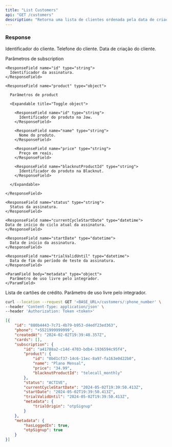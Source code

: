 ```yaml
---
title: "List Customers"
api: "GET /customers"
description: "Retorna uma lista de clientes ordenada pela data de criação."
---
```


### Response

<ResponseField name="id" type="string">
  Identificador do cliente.
</ResponseField>

<ResponseField name="phone" type="string">
  Telefone do cliente.
</ResponseField>

<ResponseField name="createdAt" type="datetime">
  Data de criação do cliente.
</ResponseField>

<ResponseField name="subscription" type="object">

  Parâmetros de subscription

  <Expandable title="Toggle object">

    <ResponseField name="id" type="string">
      Identificador da assinatura.
    </ResponseField>

    <ResponseField name="product" type="object">

      Parâmetros de product

      <Expandable title="Toggle object">

        <ResponseField name="id" type="string">
          Identificador do produto na Jaw.
        </ResponseField>
        
        <ResponseField name="name" type="string">
          Nome do produto.
        </ResponseField>

        <ResponseField name="price" type="string">
          Preço em reais.
        </ResponseField>

        <ResponseField name="blacknutProductId" type="string">
          Identificador do produto na Blacknut.
        </ResponseField>

      </Expandable>

    </ResponseField>

    <ResponseField name="status" type="string">
      Status da assinatura.
    </ResponseField>

    <ResponseField name="currentCycleStartDate" type="datetime">
    Data de início do ciclo atual da assinatura.
    </ResponseField>

    <ResponseField name="startDate" type="datetime">
      Data de início da assinatura.
    </ResponseField>

    <ResponseField name="trialValidUntil" type="datetime">
      Data de fim do período de teste da assinatura.
    </ResponseField>

    <ParamField body="metadata" type="object">
      Parâmetro de uso livre pelo integrador.
    </ParamField>

  </Expandable>

</ResponseField>

<ResponseField name="cards" type="array">
  Lista de cartões de crédito.
</ResponseField>

<ParamField body="metadata" type="object">
  Parâmetro de uso livre pelo integrador.
</ParamField>

<RequestExample>

```bash Request
curl --location --request GET '<BASE_URL>/customers/:phone_number' \
--header 'Content-Type: application/json' \
--header 'Authorization: Token <token>'
```

</RequestExample>

<ResponseExample>

```json Response 200
[{
    "id": "880b4443-7c71-4b79-b953-d4edf23ed363",
    "phone": "+5521999999999",
    "createdAt": "2024-02-02T19:39:48.357Z",
    "cards": [],
    "subscription": {
        "id": "a41788a2-c14d-4703-bdb4-1936594c95f4",
        "product": {
            "id": "0bd1cf37-14c6-11ec-8a97-fa163e0d22b0",
            "name": "Plano Mensal",
            "price": "34.99",
            "blacknutProductId": "telecall_monthly"
        },
        "status": "ACTIVE",
        "currentCycleStartDate": "2024-05-02T19:39:50.413Z",
        "startDate": "2024-05-02T19:39:50.413Z",
        "trialValidUntil": "2024-05-02T19:39:50.413Z",
        "metadata": {
            "trialOrigin": "otpSignup"
        }
    },
    "metadata": {
        "hasLoggedIn": true,
        "otpSignup": true
    }
}]
```

</ResponseExample>
